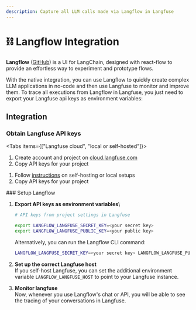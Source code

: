 ```yaml
---
description: Capture all LLM calls made via Langflow in Langfuse
---
```


# ⛓️ Langflow Integration

**Langflow** ([GitHub](https://github.com/logspace-ai/langflow)) is a UI for LangChain, designed with react-flow to provide an effortless way to experiment and prototype flows.

With the native integration, you can use Langflow to quickly create complex LLM applications in no-code and then use Langfuse to monitor and improve them. To trace all executions from Langflow in Langfuse, you just need to export your Langfuse api keys as environment variables:

## Integration

<Steps>

### Obtain Langfuse API keys

<Tabs items={["Langfuse cloud", "local or self-hosted"]}>
<Tab>

1. Create account and project on
   [cloud.langfuse.com](https://cloud.langfuse.com/auth/sign-up)
2. Copy API keys for your
   project

</Tab>
<Tab>

1. Follow [instructions](/docs/get-started/) on self-hosting or local setups
2. Copy API keys for your
   project

</Tab>
</Tabs>
### Setup Langflow

1.  **Export API keys as environment variables**\

    ```sh
    # API keys from project settings in Langfuse

    export LANGFLOW_LANGFUSE_SECRET_KEY=<your secret key>
    export LANGFLOW_LANGFUSE_PUBLIC_KEY=<your public key>
    ```

    Alternatively, you can run the Langflow CLI command:

    ```sh
    LANGFLOW_LANGFUSE_SECRET_KEY=<your secret key> LANGFLOW_LANGFUSE_PUBLIC_KEY=<your public key> langflow
    ```

2.  **Set up the correct Langfuse host**\
    If you self-host Langfuse, you can set the additional environment variable `LANGFLOW_LANGFUSE_HOST` to point to your Langfuse instance.

3.  **Monitor langfuse**\
    Now, whenever you use Langflow's chat or API, you will be able to see the tracing of your conversations in Langfuse.

</Steps>
